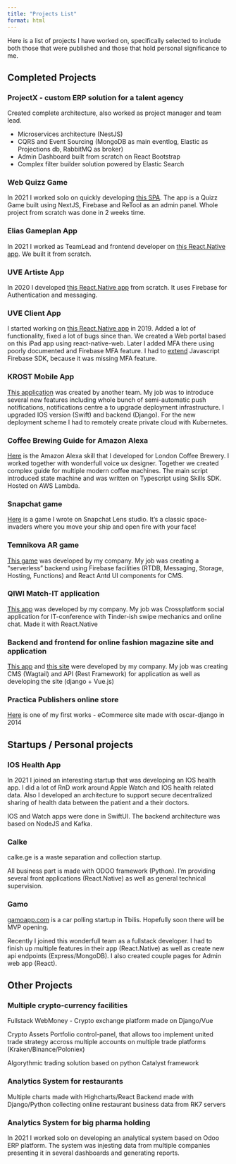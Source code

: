 ```yaml
---
title: "Projects List"
format: html
---
```



Here is a list of projects I have worked on, specifically selected to include both those that were published and those that hold personal significance to me.


## Completed Projects





### ProjectX - custom ERP solution for a talent agency
Created complete architecture, also worked as project manager and team lead.

- Microservices architecture (NestJS)
- CQRS and Event Sourcing (MongoDB as main eventlog, Elastic as Projections db, RabbitMQ as broker)
- Admin Dashboard built from scratch on React Bootstrap
- Complex filter builder solution powered by Elastic Search


### Web Quizz Game
In 2021 I worked solo on quickly developing [this SPA](https://challenge.eliasgameplan.com). The app is a Quizz Game built using NextJS, Firebase and ReTool as an admin panel. Whole project from scratch was done in 2 weeks time.


### Elias Gameplan App
In 2021 I worked as TeamLead and frontend developer on [this React.Native app](https://eliasgameplan.com/). We built it from scratch. 


### UVE Artiste App
In 2020 I developed [this React.Native app](https://universalextras.co.uk/extras/) from scratch. It uses Firebase for Authentication and messaging.

### UVE Client App
I started working on [this React.Native app](https://universalextras.co.uk/casting/uve-client-app/) in 2019. Added a lot of functionality, fixed a lot of bugs since than. We created a Web portal based on this iPad app using react-native-web.
Later I added MFA there using poorly documented and Firebase MFA feature. I had to [extend](https://github.com/invertase/react-native-firebase/pull/5372) Javascript Firebase SDK, because it was missing MFA feature.

### KROST Mobile App

[This application](https://apps.apple.com/ru/app/%D0%BA%D1%80%D0%BE%D1%81%D1%82/id1289592348) was created by another team. My job was to introduce several new features including whole bunch of semi-automatic push notifications, notifications centre a to upgrade deployment infrastructure. I upgraded IOS version (Swift) and backend (Django). For the new deployment scheme I had to remotely create private cloud with Kubernetes.

### Coffee Brewing Guide for Amazon Alexa

[Here](https://www.amazon.com/Vixen-Labs-Workshop-Coffee/dp/B07VBL3MBS) is the Amazon Alexa skill that I developed for London Coffee Brewery. I worked together with wonderfull voice ux designer. Together we created complex guide for multiple modern coffee machines. The main script introduced state machine and was written on Typescript using Skills SDK. Hosted on AWS Lambda.

### Snapchat game

[Here](https://www.snapchat.com/unlock/?type=SNAPCODE&uuid=c1ce12427c334cd4a6f1c15e6c8a54b2) is a game I wrote on Snapchat Lens studio. It's a classic space-invaders where you move your ship and open fire with your face!

### Temnikova AR game

[This game](https://itunes.apple.com/us/app/temnikova-ar/id1365375550) was developed by my company. My job was creating a "serverless" backend using Firebase facilities (RTDB, Messaging, Storage, Hosting, Functions) and React Antd UI components for CMS.

### QIWI Match-IT application

[This app](https://itunes.apple.com/ru/app/match-it/id1445682551) was developed by my company. My job was Crossplatform social application for IT-conference with Tinder-ish swipe mechanics and online chat. Made it with React.Native

### Backend and frontend for online fashion magazine site and application

[This app](https://itunes.apple.com/ru/app/the-rake-daily/id1320802705) and [this site](https://therakedaily.ru/) were developed by my company. My job was creating CMS (Wagtail) and API (Rest Framework) for application as well as developing the site (django + Vue.js)


### Practica Publishers online store

[Here](http://practica.ru/) is one of my first works - eCommerce site made with oscar-django in 2014


## Startups / Personal projects

### IOS Health App

In 2021 I joined an interesting startup that was developing an IOS health app. I did a lot of RnD work around Apple Watch and IOS health related data. Also I developed an architecture to support secure decentralized sharing of health data between the patient and a their doctors.

IOS and Watch apps were done in SwiftUI. The backend architecture was based on NodeJS and Kafka.


### Calke

calke.ge is a waste separation and collection startup.

All business part is made with ODOO framework (Python). I'm providing several front applications (React.Native) as well as general technical supervision.


### Gamo
[gamoapp.com](https://gamoapp.com) is a car polling startup in Tbilis. Hopefully soon there will be MVP opening.

Recently I joined this wonderfull team as a fullstack developer. I had to finish up multiple features in their app (React.Native) as well as create new api endpoints (Express/MongoDB). I also created couple pages for Admin web app (React).



## Other Projects

### Multiple crypto-currency facilities

Fullstack WebMoney - Crypto exchange platform made on Django/Vue

Crypto Assets Portfolio control-panel, that allows too implement united trade strategy accross multiple accounts on multiple trade platforms (Kraken/Binance/Poloniex)

Algorythmic trading solution based on python Catalyst framework


### Analytics System for restaurants

Multiple charts made with Highcharts/React Backend made with Django/Python collecting online restaurant business data from RK7 servers


### Analytics System for big pharma holding

In 2021 I worked solo on developing an analytical system based on Odoo ERP platform. The system was injesting data from multiple companies presenting it in several dashboards and generating reports.